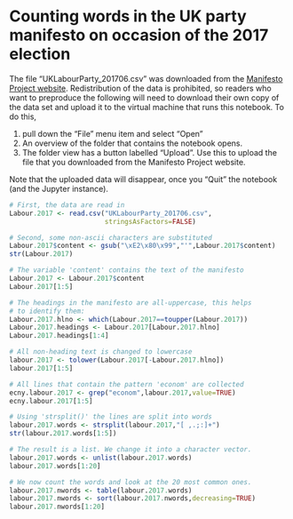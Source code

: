 # Counting words in the UK party manifesto on occasion of the 2017 election


The file "UKLabourParty_201706.csv" 
was downloaded from the [Manifesto Project website](https://manifesto-project.wzb.eu/datasets).
Redistribution of the data is prohibited, so readers who want to preproduce the following will need to download their own copy of the data set and upload it to the virtual machine that runs this notebook. To do this,

1. pull down the "File" menu item and select "Open"
2. An overview of the folder that contains the notebook opens.
3. The folder view has a button labelled "Upload". Use this to upload the file that you downloaded from the Manifesto Project website.

Note that the uploaded data will disappear, once you "Quit" the notebook (and the Jupyter instance).


```r
# First, the data are read in
Labour.2017 <- read.csv("UKLabourParty_201706.csv",
                        stringsAsFactors=FALSE)
```

```r
# Second, some non-ascii characters are substituted 
Labour.2017$content <- gsub("\xE2\x80\x99","'",Labour.2017$content)
str(Labour.2017)
```

```r
# The variable 'content' contains the text of the manifesto 
Labour.2017 <- Labour.2017$content
Labour.2017[1:5]
```

```r
# The headings in the manifesto are all-uppercase, this helps
# to identify them:
Labour.2017.hlno <- which(Labour.2017==toupper(Labour.2017))
Labour.2017.headings <- Labour.2017[Labour.2017.hlno]
Labour.2017.headings[1:4]
```

```r
# All non-heading text is changed to lowercase
labour.2017 <- tolower(Labour.2017[-Labour.2017.hlno])
labour.2017[1:5]
```

```r
# All lines that contain the pattern 'econom' are collected
ecny.labour.2017 <- grep("econom",labour.2017,value=TRUE)
ecny.labour.2017[1:5]
```

```r
# Using 'strsplit()' the lines are split into words
labour.2017.words <- strsplit(labour.2017,"[ ,.;:]+")
str(labour.2017.words[1:5])
```

```r
# The result is a list. We change it into a character vector.
labour.2017.words <- unlist(labour.2017.words)
labour.2017.words[1:20]
```

```r
# We now count the words and look at the 20 most common ones.
labour.2017.nwords <- table(labour.2017.words)
labour.2017.nwords <- sort(labour.2017.nwords,decreasing=TRUE)
labour.2017.nwords[1:20]
```
